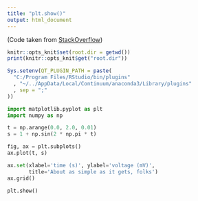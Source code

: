 ```yaml
---
title: "plt.show()"
output: html_document
---
```


(Code taken from [StackOverflow](https://stackoverflow.com/questions/50352614/r-markdown-how-can-i-make-rstudio-display-python-plots-inline-instead-of-in-new))

```r
knitr::opts_knit$set(root.dir = getwd())
print(knitr::opts_knit$get("root.dir"))

```

```r
Sys.setenv(QT_PLUGIN_PATH = paste(
  "C:/Program Files/RStudio/bin/plugins"
  , "~/../AppData/Local/Continuum/anaconda3/Library/plugins"
  , sep = ";"
))

```

```python
import matplotlib.pyplot as plt
import numpy as np

t = np.arange(0.0, 2.0, 0.01)
s = 1 + np.sin(2 * np.pi * t)

fig, ax = plt.subplots()
ax.plot(t, s)

ax.set(xlabel='time (s)', ylabel='voltage (mV)',
       title='About as simple as it gets, folks')
ax.grid()

plt.show()

```